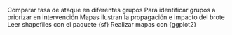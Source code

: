 Comparar tasa de ataque en diferentes grupos
Para identificar grupos a priorizar en intervención
Mapas ilustran la propagación e impacto del brote
Leer shapefiles con el paquete {sf}
Realizar mapas con {ggplot2}
